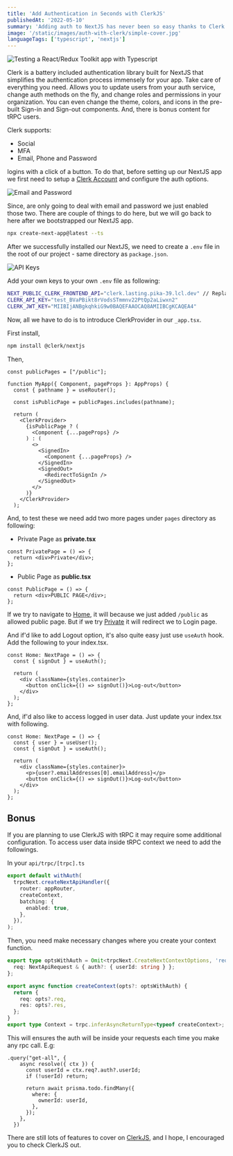 ```yaml
---
title: 'Add Authentication in Seconds with ClerkJS'
publishedAt: '2022-05-10'
summary: 'Adding auth to NextJS has never been so easy thanks to Clerk'
image: '/static/images/auth-with-clerk/simple-cover.jpg'
languageTags: ['typescript', 'nextjs']
---
```


![Testing a React/Redux Toolkit app with Typescript](/static/images/auth-with-clerk/simple-cover.jpg)

Clerk is a battery included authentication library built for NextJS that simplifies the authentication process immensely for your app.
Take care of everything you need. Allows you to update users from your auth service, change auth methods on the fly, and change roles and permissions in your organization.
You can even change the theme, colors, and icons in the pre-built Sign-in and Sign-out components. And, there is bonus content for tRPC users.

Clerk supports:

- Social
- MFA
- Email, Phone and Password

logins with a click of a button. To do that, before setting up our NextJS app we first need to setup a [Clerk Account](https://clerk.dev/) and configure the auth options.

![Email and Password](/static/images/auth-with-clerk/email-password.png)

Since, are only going to deal with email and password we just enabled those two.
There are couple of things to do here, but we will go back to here after we bootstrapped our NextJS app.

```bash
npx create-next-app@latest --ts
```

After we successfully installed our NextJS, we need to create a `.env` file in the root of our project - same directory as `package.json`.

![API Keys](/static/images/auth-with-clerk/api-keys.png)

Add your own keys to your own `.env` file as following:

```bash
NEXT_PUBLIC_CLERK_FRONTEND_API="clerk.lasting.pika-39.lcl.dev" // Replace with your own keys
CLERK_API_KEY="test_BVaPBikt8rVodsSTmmnv22PtQp2aLiwxn2"
CLERK_JWT_KEY="MIIBIjANBgkqhkiG9w0BAQEFAAOCAQ8AMIIBCgKCAQEA4"
```

Now, all we have to do is to introduce ClerkProvider in our `_app.tsx`.

First install,

```bash
npm install @clerk/nextjs
```

Then,

```tsx
const publicPages = ["/public"];

function MyApp({ Component, pageProps }: AppProps) {
  const { pathname } = useRouter();

  const isPublicPage = publicPages.includes(pathname);

  return (
    <ClerkProvider>
      {isPublicPage ? (
        <Component {...pageProps} />
      ) : (
        <>
          <SignedIn>
            <Component {...pageProps} />
          </SignedIn>
          <SignedOut>
            <RedirectToSignIn />
          </SignedOut>
        </>
      )}
    </ClerkProvider>
  );
```

And, to test these we need add two more pages under `pages` directory as following:

- Private Page as **private.tsx**

```tsx
const PrivatePage = () => {
  return <div>Private</div>;
};
```

- Public Page as **public.tsx**

```tsx
const PublicPage = () => {
  return <div>PUBLIC PAGE</div>;
};
```

If we try to navigate to [Home](http://localhost:3000/public), it will because we just added `/public` as allowed public page. But if we try [Private](http://localhost:3000/private) it will
redirect we to Login page.

And if'd like to add Logout option, it's also quite easy just use `useAuth` hook. Add the following to your index.tsx.

```tsx
const Home: NextPage = () => {
  const { signOut } = useAuth();

  return (
    <div className={styles.container}>
      <button onClick={() => signOut()}>Log-out</button>
    </div>
  );
};
```

And, if'd also like to access logged in user data. Just update your index.tsx with following.

```tsx
const Home: NextPage = () => {
  const { user } = useUser();
  const { signOut } = useAuth();

  return (
    <div className={styles.container}>
      <p>{user?.emailAddresses[0].emailAddress}</p>
      <button onClick={() => signOut()}>Log-out</button>
    </div>
  );
};
```

## Bonus

If you are planning to use ClerkJS with tRPC it may require some additional configuration. To access user data inside tRPC context we need to add the followings.

In your `api/trpc/[trpc].ts`

```ts
export default withAuth(
  trpcNext.createNextApiHandler({
    router: appRouter,
    createContext,
    batching: {
      enabled: true,
    },
  }),
);
```

Then, you need make necessary changes where you create your context function.

```ts
export type optsWithAuth = Omit<trpcNext.CreateNextContextOptions, 'req'> & {
  req: NextApiRequest & { auth?: { userId: string } };
};

export async function createContext(opts?: optsWithAuth) {
  return {
    req: opts?.req,
    res: opts?.res,
  };
}
export type Context = trpc.inferAsyncReturnType<typeof createContext>;
```

This will ensures the auth will be inside your requests each time you make any rpc call. E.g:

```tsx
.query("get-all", {
    async resolve({ ctx }) {
      const userId = ctx.req?.auth?.userId;
      if (!userId) return;

      return await prisma.todo.findMany({
        where: {
          ownerId: userId,
        },
      });
    },
  })
```

There are still lots of features to cover on [ClerkJS](https://clerk.dev/), and I hope, I encouraged you to check ClerkJS out.
